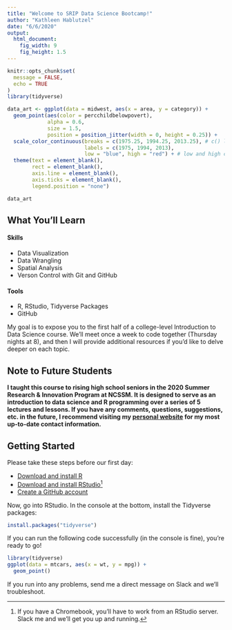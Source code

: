 ```yaml
---
title: "Welcome to SRIP Data Science Bootcamp!"
author: "Kathleen Hablutzel"
date: "6/6/2020"
output: 
  html_document:
    fig_width: 9
    fig_height: 1.5
---
```


```r
knitr::opts_chunk$set(
  message = FALSE,
  echo = TRUE
)
library(tidyverse)
```

```r
data_art <- ggplot(data = midwest, aes(x = area, y = category)) +
  geom_point(aes(color = percchildbelowpovert),
             alpha = 0.6,
             size = 1.5,
             position = position_jitter(width = 0, height = 0.25)) +
  scale_color_continuous(breaks = c(1975.25, 1994.25, 2013.25), # c() list of breaks
                         labels = c(1975, 1994, 2013),
                         low = "blue", high = "red") + # low and high colors
  theme(text = element_blank(),
        rect = element_blank(),
        axis.line = element_blank(),
        axis.ticks = element_blank(),
        legend.position = "none")

data_art
```

## What You'll Learn

#### Skills

- Data Visualization
- Data Wrangling
- Spatial Analysis
- Verson Control with Git and GitHub

#### Tools
- R, RStudio, Tidyverse Packages
- GitHub

My goal is to expose you to the first half of a college-level Introduction to Data Science course. We'll meet once a week to code together (Thursday nights at 8), and then I will provide additional resources if you'd like to delve deeper on each topic.

## Note to Future Students

**I taught this course to rising high school seniors in the 2020 Summer Research & Innovation Program at NCSSM. It is designed to serve as an introduction to data science and R programming over a series of 5 lectures and lessons. If you have any comments, questions, suggestions, etc. in the future, I recommend visiting my [personal website](https://krhablutzel.github.io/contact.html) for my most up-to-date contact information.**

## Getting Started

Please take these steps before our first day:

- [Download and install R](https://cloud.r-project.org/)
- [Download and install RStudio](https://rstudio.com/products/rstudio/download/)[^chrome]
- [Create a GitHub account](https://github.com/)

Now, go into RStudio. In the console at the bottom, install the Tidyverse packages:

```r
install.packages("tidyverse")
```

If you can run the following code successfully (in the console is fine), you're ready to go!

```r
library(tidyverse)
ggplot(data = mtcars, aes(x = wt, y = mpg)) +
  geom_point()
```

If you run into any problems, send me a direct message on Slack and we'll troubleshoot.

[^chrome]: If you have a Chromebook, you'll have to work from an RStudio server. Slack me and we'll get you up and running.
